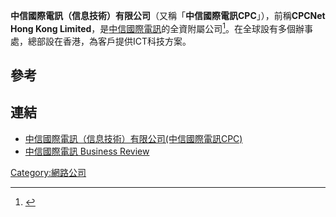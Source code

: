 {{Multiple issues|
{{Onesource|time=2021-09-09T09:39:40+00:00}}
{{Primarysources|time=2021-09-09T09:39:40+00:00}}
}}
{{Infobox company
| name = 中信國際電訊CPC
| name_en = CITIC Telecom International CPC Limited
| native_name = 中信國際電訊(信息技術)有限公司
| native_name_lang = ZH
| logo = 
| area_served = 全球
| key_people = {{bulleted list|蔡大為 (中信國際電訊行政總裁及中信國際電訊CPC副董事長)|李炳智 (中信國際電訊財務總裁及中信國際電訊CPC行政總)}}
| industry = ICT方案領域:{{bulleted list|專用網絡|雲端運算|信息安全(資訊安全)|雲數據中心}}
| parent = [[中信國際電訊|中信國際電訊]]
| subsid = 中企網路通信技術有限公司
| website = https://www.citictel-cpc.com/
| foundation = 2001
| location_city = [[香港|香港]]
}}
'''中信國際電訊（信息技術）有限公司'''（又稱「'''中信國際電訊CPC'''」），前稱'''CPCNet Hong Kong Limited'''，是[[中信國際電訊|中信國際電訊]]的全資附屬公司<ref>{{Cite web |url=http://www.citictel-cpc.com/ZH/HK/Pages/about-citic-telecom-cpc |title=關於中信國際電訊CPC |accessdate=2013-09-11 |archive-date=2020-11-19 |archive-url=https://web.archive.org/web/20201119013024/https://www.citictel-cpc.com/ZH/HK/Pages/about-citic-telecom-cpc |dead-url=no }}</ref>。在全球設有多個辦事處，總部設在香港，為客戶提供ICT科技方案。

== 參考 ==
{{reflist}}

== 連結 ==
*[http://www.citictel-cpc.com/ 中信國際電訊（信息技術）有限公司(中信國際電訊CPC)] {{Wayback|url=http://www.citictel-cpc.com/ |date=20201119224437 }}
*[https://www1.hkexnews.hk/listedco/listconews/sehk/2007/0430/01883/ewf104.pdf 中信國際電訊 Business Review ] {{Wayback|url=https://www1.hkexnews.hk/listedco/listconews/sehk/2007/0430/01883/ewf104.pdf |date=20210927085359 }}

{{CITIC}}

[[Category:網路公司|Category:網路公司]]